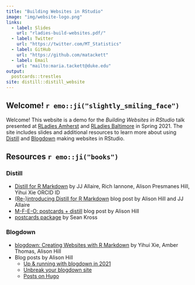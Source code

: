 ```yaml
---
title: "Building Websites in RStudio"
image: "img/website-logo.png"
links:
  - label: Slides
    url: "rladies-build-websites.pdf/"
  - label: Twitter
    url: "https://twitter.com/MT_Statistics"
  - label: GitHub
    url: "https://github.com/matackett"
  - label: Email
    url: "mailto:maria.tackett@duke.edu"
output:
  postcards::trestles
site: distill::distill_website
---
```

 
## Welcome! `r emo::ji("slightly_smiling_face")`

Welcome! This website is a demo for the *Building Websites in RStudio* talk presented at [RLadies Amherst](https://github.com/RLadies-Amherst/RLadies-Amherst) and [RLadies Baltimore](https://rladies-baltimore.github.io/) in Spring 2021. The site includes slides and additional resources to learn more about using [Distill](https://rstudio.github.io/distill/) and [Blogdown](https://bookdown.org/yihui/blogdown/) making websites in RStudio. 

## Resources `r emo::ji("books")`

### Distill 

- [Distill for R Markdown](https://rstudio.github.io/distill/) by JJ Allaire, Rich Iannone, Alison Presmanes Hill, Yihui Xie ORCID ID
- [(Re-)introducing Distill for R Markdown](https://blog.rstudio.com/2020/12/07/distill/) blog post by Alison Hill and JJ Allaire
- [M-F-E-O: postcards + distill](https://alison.rbind.io/post/2020-12-22-postcards-distill/) blog post by Alison Hill
- [postcards package](https://github.com/seankross/postcards#postcards) by Sean Kross

### Blogdown

- [blogdown: Creating Websites with R Markdown](https://bookdown.org/yihui/blogdown/) by Yihui Xie, Amber Thomas, Alison Hill
- Blog posts by Alison Hill 
  - [Up & running with blogdown in 2021](https://alison.rbind.io/post/new-year-new-blogdown/)
  - [Unbreak your blogdown site](https://alison.rbind.io/post/2020-12-27-blogdown-checks/)
  - [Posts on Hugo](https://alison.rbind.io/categories/hugo/)

